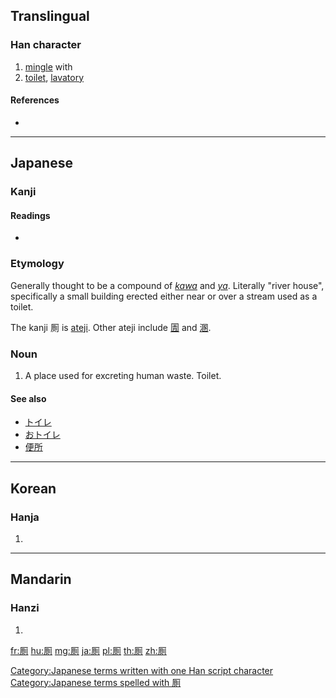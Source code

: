 {{also|厕|廁}}
==Translingual==

===Han character===
{{Han char|rn=27|rad=厂|as=09|sn=11|four=|canj=MBCN|ids=⿸厂則}}

# [[mingle]] with
# [[toilet]], [[lavatory]]

====References====
* {{Han ref|kx=0162.130|dkj=02981|dj=0370.010|hdz=10075.120|uh=53A0|ud=21408}}

----

==Japanese==

===Kanji===
{{ja-kanji|grade=|rs=厂09}}

====Readings====
* {{ja-readings|on=[[し]] (shi)|kun=[[かわや]] (kawaya)}}

===Etymology===
Generally thought to be a compound of ''[[川|kawa]]'' and ''[[屋|ya]]''. Literally "river house", specifically a small building erected either near or over a stream used as a toilet.

The kanji 厠 is [[ateji]]. Other ateji include [[圊]] and [[溷]].

===Noun===
{{ja-noun|かわや|hku=かはや|hhira=かはや}}

# A place used for excreting human waste. Toilet.

====See also====
* [[トイレ]]
* [[おトイレ]]
* [[便所]]

[[Category:Japanese terms written with one Han script character]]
[[Category:Japanese terms spelled with 厠]]

----

==Korean==

===Hanja===
{{ko-hanja|hangeul=측|rv=cheuk|mr=ch'ŭk}}

# {{defn|lang=ko|sort=厂09}}

----

==Mandarin==

===Hanzi===
{{cmn-hanzi|sim=厕|pin=[[cè]] ([[ce4]])|wg=ts'e<sup>4</sup>}}

# {{defn|lang=cmn|sort=厂09}}

[[fr:厠]]
[[hu:厠]]
[[mg:厠]]
[[ja:厠]]
[[pl:厠]]
[[th:厠]]
[[zh:厠]]